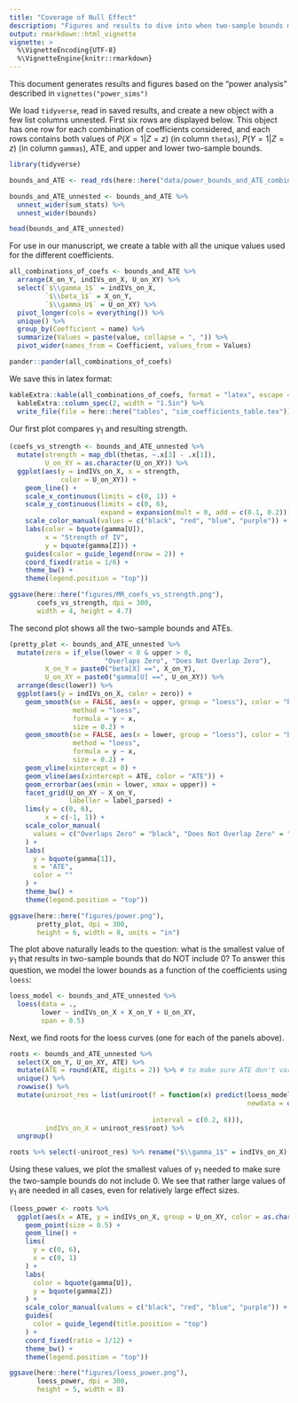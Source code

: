 ```yaml
---
title: "Coverage of Null Effect"
description: "Figures and results to dive into when two-sample bounds might be useful in terms of detecting direction of the ATE."
output: rmarkdown::html_vignette
vignette: >
  %\VignetteEncoding{UTF-8}
  %\VignetteEngine{knitr::rmarkdown}
---
```


This document generates results and figures based on the "power analysis" described in `vignettes("power_sims")`

We load `tidyverse`, read in saved results, and create a new object with a few list columns unnested. First six rows are displayed below. This object has one row for each combination of coefficients considered, and each rows contains both values of $P(X = 1 | Z = z)$ (in column `thetas`), $P(Y = 1 | Z = z)$ (in column `gammas`), ATE, and upper and lower two-sample bounds.

```r
library(tidyverse)

bounds_and_ATE <- read_rds(here::here("data/power_bounds_and_ATE_combined.Rds"))

bounds_and_ATE_unnested <- bounds_and_ATE %>% 
  unnest_wider(sum_stats) %>%
  unnest_wider(bounds)

head(bounds_and_ATE_unnested)
```

For use in our manuscript, we create a table with all the unique values used for the different coefficients. 

```r
all_combinations_of_coefs <- bounds_and_ATE %>%
  arrange(X_on_Y, indIVs_on_X, U_on_XY) %>%
  select(`$\\gamma_1$` = indIVs_on_X,
         `$\\beta_1$` = X_on_Y,
         `$\\gamma_U$` = U_on_XY) %>%
  pivot_longer(cols = everything()) %>%
  unique() %>%
  group_by(Coefficient = name) %>%
  summarize(Values = paste(value, collapse = ", ")) %>%
  pivot_wider(names_from = Coefficient, values_from = Values)

pander::pander(all_combinations_of_coefs)
```

We save this in latex format:

```r
kableExtra::kable(all_combinations_of_coefs, format = "latex", escape = FALSE, booktabs = TRUE) %>%
  kableExtra::column_spec(2, width = "1.5in") %>%
  write_file(file = here::here("tables", "sim_coefficients_table.tex"))
```

Our first plot compares $\gamma_1$ and resulting strength.

```r
(coefs_vs_strength <- bounds_and_ATE_unnested %>%
  mutate(strength = map_dbl(thetas, ~.x[3] - .x[1]),
         U_on_XY = as.character(U_on_XY)) %>%
  ggplot(aes(y = indIVs_on_X, x = strength,
             color = U_on_XY)) +
    geom_line() +
    scale_x_continuous(limits = c(0, 1)) +
    scale_y_continuous(limits = c(0, 6),
                       expand = expansion(mult = 0, add = c(0.1, 0.2))) +
    scale_color_manual(values = c("black", "red", "blue", "purple")) +
    labs(color = bquote(gamma[U]),
         x = "Strength of IV",
         y = bquote(gamma[Z])) +
    guides(color = guide_legend(nrow = 2)) +
    coord_fixed(ratio = 1/6) +
    theme_bw() +
    theme(legend.position = "top"))

ggsave(here::here("figures/MR_coefs_vs_strength.png"),
       coefs_vs_strength, dpi = 300,
       width = 4, height = 4.7)
```

The second plot shows all the two-sample bounds and ATEs. 

```r
(pretty_plot <- bounds_and_ATE_unnested %>%
  mutate(zero = if_else(lower < 0 & upper > 0,
                        "Overlaps Zero", "Does Not Overlap Zero"),
         X_on_Y = paste0("beta[X] ==", X_on_Y),
         U_on_XY = paste0("gamma[U] ==", U_on_XY)) %>%
  arrange(desc(lower)) %>%
  ggplot(aes(y = indIVs_on_X, color = zero)) +
    geom_smooth(se = FALSE, aes(x = upper, group = "loess"), color = "black",
                method = "loess",
                formula = y ~ x,
                size = 0.2) +
    geom_smooth(se = FALSE, aes(x = lower, group = "loess"), color = "black",
                method = "loess",
                formula = y ~ x,
                size = 0.2) +
    geom_vline(xintercept = 0) +
    geom_vline(aes(xintercept = ATE, color = "ATE")) +
    geom_errorbar(aes(xmin = lower, xmax = upper)) +
    facet_grid(U_on_XY ~ X_on_Y,
               labeller = label_parsed) +
    lims(y = c(0, 6),
         x = c(-1, 1)) +
    scale_color_manual(
      values = c("Overlaps Zero" = "black", "Does Not Overlap Zero" = "red", "ATE" = "blue")
    ) +
    labs(
      y = bquote(gamma[1]),
      x = "ATE",
      color = ""
    ) +
    theme_bw() +
    theme(legend.position = "top"))

ggsave(here::here("figures/power.png"),
       pretty_plot, dpi = 300,
       height = 6, width = 8, units = "in")
```

The plot above naturally leads to the question: what is the smallest value of $\gamma_1$ that results in two-sample bounds that do NOT include $0$? To answer this question, we model the lower bounds as a function of the coefficients using `loess`:

```r
loess_model <- bounds_and_ATE_unnested %>%
  loess(data = .,
        lower ~ indIVs_on_X + X_on_Y + U_on_XY,
        span = 0.5)
```

Next, we find roots for the loess curves (one for each of the panels above). 

```r
roots <- bounds_and_ATE_unnested %>%
  select(X_on_Y, U_on_XY, ATE) %>%
  mutate(ATE = round(ATE, digits = 2)) %>% # to make sure ATE don't vary due to differences from randomness
  unique() %>%
  rowwise() %>%
  mutate(uniroot_res = list(uniroot(f = function(x) predict(loess_model,
                                                            newdata = data.frame(indIVs_on_X = x,
                                                                                 X_on_Y = X_on_Y, U_on_XY = U_on_XY)),
                                    interval = c(0.2, 6))),
         indIVs_on_X = uniroot_res$root) %>%
  ungroup()

roots %>% select(-uniroot_res) %>% rename("$\\gamma_1$" = indIVs_on_X) %>% pander::pander()
```

Using these values, we plot the smallest values of $\gamma_1$ needed to make sure the two-sample bounds do not include $0$. We see that rather large values of $\gamma_1$ are needed in all cases, even for relatively large effect sizes. 

```r
(loess_power <- roots %>%
  ggplot(aes(x = ATE, y = indIVs_on_X, group = U_on_XY, color = as.character(U_on_XY))) +
    geom_point(size = 0.5) +
    geom_line() +
    lims(
      y = c(0, 6),
      x = c(0, 1)
    ) +
    labs(
      color = bquote(gamma[U]),
      y = bquote(gamma[Z])
    ) +
    scale_color_manual(values = c("black", "red", "blue", "purple")) +
    guides(
      color = guide_legend(title.position = "top")
    ) +
    coord_fixed(ratio = 1/12) +
    theme_bw() +
    theme(legend.position = "top"))

ggsave(here::here("figures/loess_power.png"),
       loess_power, dpi = 300,
       height = 5, width = 8)
```

